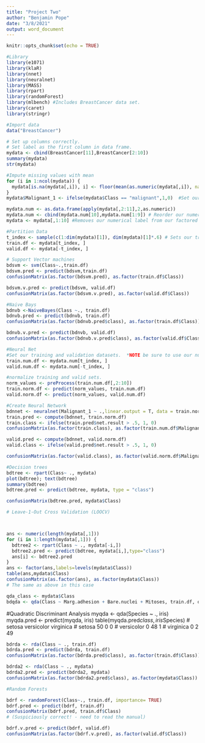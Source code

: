 ```yaml
---
title: "Project Two"
author: "Benjamin Pope"
date: "3/8/2021"
output: word_document
---
```


```r
knitr::opts_chunk$set(echo = TRUE)
```

```r
#Library
library(e1071)
library(klaR)
library(nnet)
library(neuralnet)
library(MASS)
library(rpart)
library(randomForest)
library(mlbench) #Includes BreastCancer data set.
library(caret)
library(stringr)
```

```r
#Import data
data("BreastCancer")

# Set up columns correctly. 
# Set label as the first column in data frame.
mydata <- cbind(BreastCancer[11],BreastCancer[2:10])
summary(mydata)
str(mydata)
```

```r
#Impute missing values with mean
for (i in 1:ncol(mydata)) {
  mydata[is.na(mydata[,i]), i] <- floor(mean(as.numeric(mydata[,i]), na.rm = TRUE))
}
mydata$Malignant_1 <- ifelse(mydata$Class == "malignant",1,0)  #Set our label to binary for our numerical data frame

mydata.num <- as.data.frame(apply(mydata[,2:11],2,as.numeric))
mydata.num <- cbind(mydata.num[10],mydata.num[1:9]) # Reorder our numerical data frame so that our label is first
mydata <- mydata[,1:10] #Removes our numerical label from our factored data frame 

```


```r
#Partition Data
t_index <- sample(c(1:dim(mydata)[1]), dim(mydata)[1]*.6) # Sets our training data to 60% of our data
train.df <- mydata[t_index, ]
valid.df <- mydata[-t_index, ]

```



```r
# Support Vector machines
bdsvm <- svm(Class~.,train.df)
bdsvm.pred <- predict(bdsvm,train.df)
confusionMatrix(as.factor(bdsvm.pred), as.factor(train.df$Class))

bdsvm.v.pred <- predict(bdsvm, valid.df)
confusionMatrix(as.factor(bdsvm.v.pred), as.factor(valid.df$Class))
```

```r
#Naive Bays
bdnvb <-NaiveBayes(Class ~., train.df)
bdnvb.pred <- predict(bdnvb, train.df)
confusionMatrix(as.factor(bdnvb.pred$class), as.factor(train.df$Class))

bdnvb.v.pred <- predict(bdnvb, valid.df)
confusionMatrix(as.factor(bdnvb.v.pred$class), as.factor(valid.df$Class))

```

```r
#Neural Net
#Set our training and validation datasets.  *NOTE be sure to use our numerical data frames for NN 
train.num.df <- mydata.num[t_index, ]
valid.num.df <- mydata.num[-t_index, ]

#normalize training and valid sets.
norm_values <- preProcess(train.num.df[,2:10])
train.norm.df <- predict(norm_values, train.num.df)
valid.norm.df <- predict(norm_values, valid.num.df)
```

```r
#Create Neural Network
bdnnet <- neuralnet(Malignant_1 ~ .,linear.output = T, data = train.norm.df, hidden = c(2,5), rep = 5) #NN of 2 layers with 5 nodes.  
train.pred <- compute(bdnnet, train.norm.df)
train.class <- ifelse(train.pred$net.result > .5, 1, 0)
confusionMatrix(as.factor(train.class), as.factor(train.num.df$Malignant_1))

valid.pred <- compute(bdnnet, valid.norm.df)
valid.class <- ifelse(valid.pred$net.result > .5, 1, 0)

confusionMatrix(as.factor(valid.class), as.factor(valid.norm.df$Malignant_1))

```

```r
#Decision trees
bdtree <- rpart(Class~ ., mydata)
plot(bdtree); text(bdtree)
summary(bdtree)
bdtree.pred <- predict(bdtree, mydata, type = "class")

confusionMatrix(bdtree.pred, mydata$Class)

```

```r
# Leave-1-Out Cross Validation (LOOCV)



ans <- numeric(length(mydata[,1]))
for (i in 1:length(mydata[,1])) {
  bdtree2 <- rpart(Class ~ ., mydata[-i,])
  bdtree2.pred <- predict(bdtree, mydata[i,],type="class")
  ans[i] <- bdtree2.pred
}
ans <- factor(ans,labels=levels(mydata$Class))
table(ans,mydata$Class)
confusionMatrix(as.factor(ans), as.factor(mydata$Class))
# The same as above in this case
```

```r
qda_class <- mydata$Class
bdqda <- qda(Class ~ Marg.adhesion + Bare.nuclei + Mitoses, train.df, qda_class)

```


#Quadratic Discriminant Analysis
myqda <- qda(Species ~ ., iris)
myqda.pred <- predict(myqda, iris)
table(myqda.pred$class,iris$Species)
#              setosa versicolor virginica
#   setosa     50      0          0
#   versicolor  0     48          1
#   virginica   0      2         49

```r
bdrda <- rda(Class ~ ., train.df)
bdrda.pred <- predict(bdrda, train.df)
confusionMatrix(as.factor(bdrda.pred$class), as.factor(train.df$Class))

bdrda2 <- rda(Class ~ ., mydata)
bdrda2.pred <- predict(bdrda2, mydata)
confusionMatrix(as.factor(bdrda2.pred$class), as.factor(mydata$Class))
```

```r
#Random Forests

bdrf <- randomForest(Class~., train.df, importance= TRUE)
bdrf.pred <- predict(bdrf, train.df)
confusionMatrix(bdrf.pred, train.df$Class)
# (Suspiciously correct! - need to read the manual)

bdrf.v.pred <- predict(bdrf, valid.df)
confusionMatrix(as.factor(bdrf.v.pred), as.factor(valid.df$Class))

```


